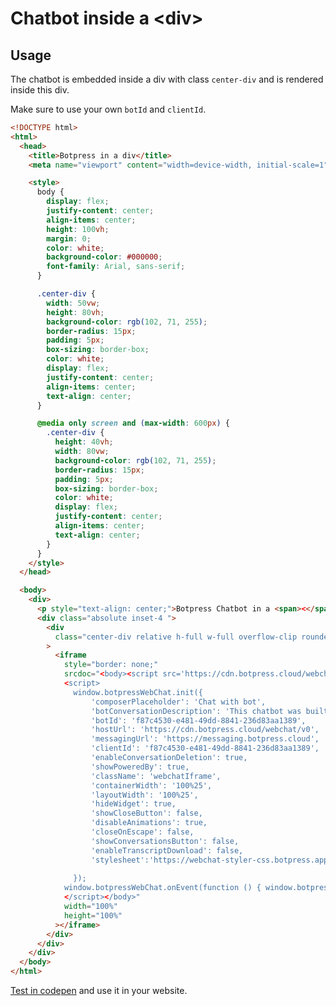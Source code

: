 # Chatbot inside a &#60;div&#62;

## Usage

The chatbot is embedded inside a div with class `center-div` and is rendered inside this div.

Make sure to use your own `botId` and `clientId`.

```html
<!DOCTYPE html>
<html>
  <head>
    <title>Botpress in a div</title>
    <meta name="viewport" content="width=device-width, initial-scale=1" />

    <style>
      body {
        display: flex;
        justify-content: center;
        align-items: center;
        height: 100vh;
        margin: 0;
        color: white;
        background-color: #000000;
        font-family: Arial, sans-serif;
      }

      .center-div {
        width: 50vw;
        height: 80vh;
        background-color: rgb(102, 71, 255);
        border-radius: 15px;
        padding: 5px;
        box-sizing: border-box;
        color: white;
        display: flex;
        justify-content: center;
        align-items: center;
        text-align: center;
      }

      @media only screen and (max-width: 600px) {
        .center-div {
          height: 40vh;
          width: 80vw;
          background-color: rgb(102, 71, 255);
          border-radius: 15px;
          padding: 5px;
          box-sizing: border-box;
          color: white;
          display: flex;
          justify-content: center;
          align-items: center;
          text-align: center;
        }
      }
    </style>
  </head>

  <body>
    <div>
      <p style="text-align: center;">Botpress Chatbot in a <span><</span><span>div></span></p>
      <div class="absolute inset-4 ">
        <div
          class="center-div relative h-full w-full overflow-clip rounded-md border border-zinc-200 bg-white p-2 px-0 py-0"
        >
          <iframe
            style="border: none;"
            srcdoc="<body><script src='https://cdn.botpress.cloud/webchat/v0/inject.js'></script>
            <script>
              window.botpressWebChat.init({
                  'composerPlaceholder': 'Chat with bot',
                  'botConversationDescription': 'This chatbot was built surprisingly fast with Botpress',
                  'botId': 'f87c4530-e481-49dd-8841-236d83aa1389',
                  'hostUrl': 'https://cdn.botpress.cloud/webchat/v0',
                  'messagingUrl': 'https://messaging.botpress.cloud',
                  'clientId': 'f87c4530-e481-49dd-8841-236d83aa1389',
                  'enableConversationDeletion': true,
                  'showPoweredBy': true,
                  'className': 'webchatIframe',
                  'containerWidth': '100%25',
                  'layoutWidth': '100%25',
                  'hideWidget': true,
                  'showCloseButton': false,
                  'disableAnimations': true,
                  'closeOnEscape': false,
                  'showConversationsButton': false,
                  'enableTranscriptDownload': false,
                  'stylesheet':'https://webchat-styler-css.botpress.app/prod/code/3fcd3e4e-d5bc-4bf5-8699-14b621b3ada2/v31782/style.css'
                  
              });
            window.botpressWebChat.onEvent(function () { window.botpressWebChat.sendEvent({ type: 'show' }) }, ['LIFECYCLE.LOADED']);
            </script></body>"
            width="100%"
            height="100%"
          ></iframe>
        </div>
      </div>
    </div>
  </body>
</html>
```

[Test in codepen](https://codepen.io/rohankokkulabp/pen/NWELmQM) and use it in your website.
